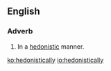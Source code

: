 ==English==

===Adverb===
{{en-adv}}

# In a [[hedonistic]] manner.

[[ko:hedonistically]]
[[io:hedonistically]]